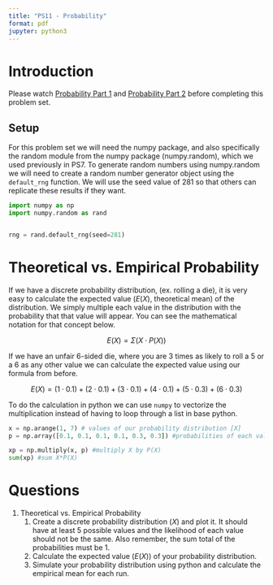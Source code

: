 ```yaml
---
title: "PS11 - Probability"
format: pdf
jupyter: python3
---
```


# Introduction

Please watch [Probability Part 1](https://youtu.be/OyddY7DlV58?si=fZFJNF5doZ_4mDTV) 
and [Probability Part 2](https://youtu.be/oZCskBpHWyk?si=lCFQbjzEHPfgg-Z1)
before completing this problem set.

## Setup

For this problem set we will need the numpy package, and also specifically the
random module from the numpy package (numpy.random), which we used previously in
PS7. To generate random numbers using numpy.random we will need to create a 
random number generator object using the `default_rng` function. We will use the 
seed value of 281 so that others can replicate these results if they want.

```python

import numpy as np
import numpy.random as rand


rng = rand.default_rng(seed=281)

```

# Theoretical vs. Empirical Probability
If we have a discrete probability distribution, (ex. rolling a die), it is very 
easy to calculate the expected value ($E(X)$, theoretical mean) of the 
distribution. We simply multiple each value in the distribution with the 
probability that that value will appear. You can see the mathematical notation 
for that concept below. 

$$
E(X) = \Sigma (X \cdot P(X))
$$

If we have an unfair 6-sided die, where you are 3 times as likely to roll a 5 or a 6 as any other value we can calculate the expected value using our formula from before.

$$
E(X) = (1\cdot 0.1)+(2\cdot 0.1)+(3\cdot 0.1)+(4\cdot 0.1)+(5\cdot 0.3)+(6\cdot 0.3) 
$$

To do the calculation in python we can use `numpy` to vectorize the
multiplication instead of having to loop through a list in base python.

```python

x = np.arange(1, 7) # values of our probability distribution [X]
p = np.array([0.1, 0.1, 0.1, 0.1, 0.3, 0.3]) #probabilities of each value [P(X)]

xp = np.multiply(x, p) #multiply X by P(X)
sum(xp) #sum X*P(X)

```



# Questions

1. Theoretical vs. Empirical Probability
   1. Create a discrete probability distribution ($X$) and plot it. It should have at least 5 possible values and the likelihood of each value should not be the same. Also remember, the sum total of the probabilities must be 1.
   2. Calculate the expected value ($E(X)$) of your probability distribution.
   3. Simulate your probability distribution using python and calculate the empirical mean for each run. 